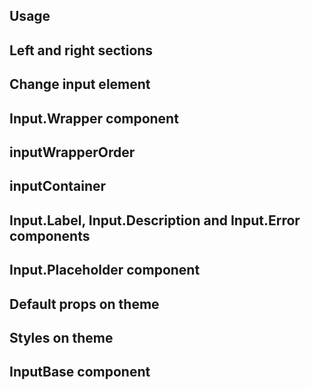 

## Usage

<Demo data={InputDemos.usage} />

## Left and right sections

<Demo data={InputDemos.sections} />

## Change input element

<Demo data={InputDemos.component} />

<Demo data={InputDemos.mask} />

## Input.Wrapper component

<Demo data={InputDemos.wrapper} />

## inputWrapperOrder

<Demo data={InputDemos.inputWrapperOrder} />

## inputContainer

<Demo data={InputDemos.inputContainer} />

## Input.Label, Input.Description and Input.Error components

<Demo data={InputDemos.compound} />

## Input.Placeholder component

<Demo data={InputDemos.placeholder} />

## Default props on theme

<Demo data={InputDemos.defaultProps} />

## Styles on theme

<Demo data={InputDemos.sharedStyles} />

## InputBase component

<Demo data={InputDemos.inputBase} />
